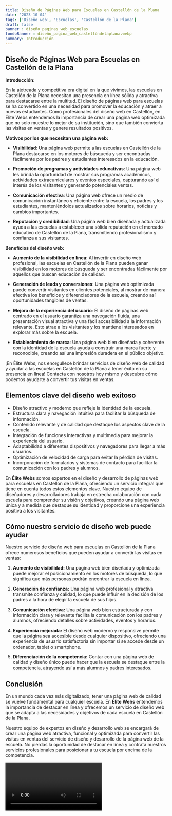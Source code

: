 ```yaml
---
title: Diseño de Páginas Web para Escuelas en Castellón de la Plana
date: '2023-10-04'
tags: ['Diseño web', 'Escuelas', 'Castellón de la Plana']
draft: false
banner : diseño_paginas_web_escuelas
fondoBanner : diseño_pagina_web_castellóndelaplana.webp
summary: Introducción
---
```


## Diseño de Páginas Web para Escuelas en Castellón de la Plana

**Introducción:**

En la ajetreada y competitiva era digital en la que vivimos, las escuelas en Castellón de la Plana necesitan una presencia en línea sólida y atractiva para destacarse entre la multitud. El diseño de páginas web para escuelas se ha convertido en una necesidad para promover la educación y atraer a nuevos estudiantes. Como profesionales del diseño web en Castellón, en Élite Webs entendemos la importancia de crear una página web optimizada que no solo muestre lo mejor de su institución, sino que también convierta las visitas en ventas y genere resultados positivos.

**Motivos por los que necesitan una página web:**

- **Visibilidad**: Una página web permite a las escuelas en Castellón de la Plana destacarse en los motores de búsqueda y ser encontradas fácilmente por los padres y estudiantes interesados en la educación.

- **Promoción de programas y actividades educativas**: Una página web les brinda la oportunidad de mostrar sus programas académicos, actividades extracurriculares y eventos especiales, capturando así el interés de los visitantes y generando potenciales ventas.

- **Comunicación efectiva**: Una página web ofrece un medio de comunicación instantáneo y eficiente entre la escuela, los padres y los estudiantes, manteniéndolos actualizados sobre horarios, noticias y cambios importantes.

- **Reputación y credibilidad**: Una página web bien diseñada y actualizada ayuda a las escuelas a establecer una sólida reputación en el mercado educativo de Castellón de la Plana, transmitiendo profesionalismo y confianza a sus visitantes.

**Beneficios del diseño web:**

- **Aumento de la visibilidad en línea**: Al invertir en diseño web profesional, las escuelas en Castellón de la Plana pueden ganar visibilidad en los motores de búsqueda y ser encontradas fácilmente por aquellos que buscan educación de calidad.

- **Generación de leads y conversiones**: Una página web optimizada puede convertir visitantes en clientes potenciales, al mostrar de manera efectiva los beneficios y diferenciadores de la escuela, creando así oportunidades tangibles de ventas.

- **Mejora de la experiencia del usuario**: El diseño de páginas web centrado en el usuario garantiza una navegación fluida, una presentación visual atractiva y una fácil accesibilidad a la información relevante. Esto atrae a los visitantes y los mantiene interesados en explorar más sobre la escuela.

- **Establecimiento de marca**: Una página web bien diseñada y coherente con la identidad de la escuela ayuda a construir una marca fuerte y reconocible, creando así una impresión duradera en el público objetivo.

¡En Élite Webs, nos enorgullece brindar servicios de diseño web de calidad y ayudar a las escuelas en Castellón de la Plana a tener éxito en su presencia en línea! Contacta con nosotros hoy mismo y descubre cómo podemos ayudarte a convertir tus visitas en ventas.

<GifSeo />

<Cta />

## Elementos clave del diseño web exitoso

- Diseño atractivo y moderno que refleje la identidad de la escuela.
- Estructura clara y navegación intuitiva para facilitar la búsqueda de información.
- Contenido relevante y de calidad que destaque los aspectos clave de la escuela.
- Integración de funciones interactivas y multimedia para mejorar la experiencia del usuario.
- Adaptabilidad a diferentes dispositivos y navegadores para llegar a más usuarios.
- Optimización de velocidad de carga para evitar la pérdida de visitas.
- Incorporación de formularios y sistemas de contacto para facilitar la comunicación con los padres y alumnos.

En **Élite Webs** somos expertos en el diseño y desarrollo de páginas web para escuelas en Castellón de la Plana, ofreciendo un servicio integral que tiene en cuenta todos estos elementos clave. Nuestro equipo de diseñadores y desarrolladores trabaja en estrecha colaboración con cada escuela para comprender su visión y objetivos, creando una página web única y a medida que destaque su identidad y proporcione una experiencia positiva a los visitantes.

## Cómo nuestro servicio de diseño web puede ayudar

Nuestro servicio de diseño web para escuelas en Castellón de la Plana ofrece numerosos beneficios que pueden ayudar a convertir las visitas en ventas:

1. **Aumento de visibilidad:** Una página web bien diseñada y optimizada puede mejorar el posicionamiento en los motores de búsqueda, lo que significa que más personas podrán encontrar la escuela en línea.

2. **Generación de confianza:** Una página web profesional y atractiva transmite confianza y calidad, lo que puede influir en la decisión de los padres a la hora de elegir la escuela de sus hijos.

3. **Comunicación efectiva:** Una página web bien estructurada y con información clara y relevante facilita la comunicación con los padres y alumnos, ofreciendo detalles sobre actividades, eventos y horarios.

4. **Experiencia mejorada:** El diseño web moderno y responsive permite que la página sea accesible desde cualquier dispositivo, ofreciendo una experiencia de usuario satisfactoria sin importar si se accede desde un ordenador, tablet o smartphone.

5. **Diferenciación de la competencia:** Contar con una página web de calidad y diseño único puede hacer que la escuela se destaque entre la competencia, atrayendo así a más alumnos y padres interesados.

## Conclusión

En un mundo cada vez más digitalizado, tener una página web de calidad se vuelve fundamental para cualquier escuela. En **Élite Webs** entendemos la importancia de destacar en línea y ofrecemos un servicio de diseño web que se adapta a las necesidades y objetivos de cada escuela en Castellón de la Plana.

Nuestro equipo de expertos en diseño y desarrollo web se encargará de crear una página web atractiva, funcional y optimizada para convertir las visitas en ventas del servicio de diseño y desarrollo de la página web de la escuela. No pierdas la oportunidad de destacar en línea y contrata nuestros servicios profesionales para posicionar a tu escuela por encima de la competencia.

<Video />

<CtaBot job='Escuelas' city='Castellón de la Plana'/>

<Gmaps query='Castellón de la Plana+españa+maps' />